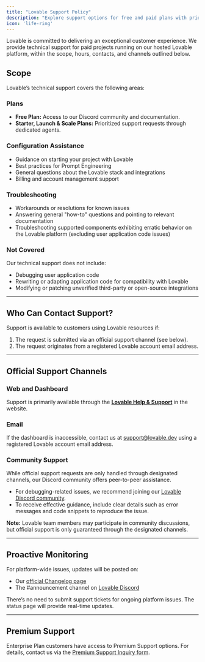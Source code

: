 ```yaml
---
title: "Lovable Support Policy"
description: "Explore support options for free and paid plans with prioritized assistance."
icon: 'life-ring'
---
```


Lovable is committed to delivering an exceptional customer experience. We provide technical support for paid projects running on our hosted Lovable platform, within the scope, hours, contacts, and channels outlined below.

## **Scope**

Lovable’s technical support covers the following areas:

### **Plans**

- **Free Plan:** Access to our Discord community and documentation.
- **Starter, Launch & Scale Plans:** Prioritized support requests through dedicated agents.

### **Configuration Assistance**

- Guidance on starting your project with Lovable
- Best practices for Prompt Engineering
- General questions about the Lovable stack and integrations
- Billing and account management support

### **Troubleshooting**

- Workarounds or resolutions for known issues
- Answering general "how-to" questions and pointing to relevant documentation
- Troubleshooting supported components exhibiting erratic behavior on the Lovable platform (excluding user application code issues)

### **Not Covered**

Our technical support does not include:

- Debugging user application code
- Rewriting or adapting application code for compatibility with Lovable
- Modifying or patching unverified third-party or open-source integrations

---

## **Who Can Contact Support?**

Support is available to customers using Lovable resources if:

1. The request is submitted via an official support channel (see below).
2. The request originates from a registered Lovable account email address.

---

## **Official Support Channels**

### **Web and Dashboard**

Support is primarily available through the [**Lovable Help & Support**](https://lovable.dev/support) in the website. 

### **Email**

If the dashboard is inaccessible, contact us at [support@lovable.dev](mailto:support@lovable.dev) using a registered Lovable account email address.

### **Community Support**

While official support requests are only handled through designated channels, our Discord community offers peer-to-peer assistance. 

- For debugging-related issues, we recommend joining our [Lovable Discord community](https://discord.gg/jstGvUnFnm).
- To receive effective guidance, include clear details such as error messages and code snippets to reproduce the issue.

**Note:** Lovable team members may participate in community discussions, but official support is only guaranteed through the designated channels.

---

## **Proactive Monitoring**

For platform-wide issues, updates will be posted on:

- Our [official Changelog page](https://lovable.featurebase.app/changelog)
- The #announcement channel on [Lovable Discord](https://discord.gg/jstGvUnFnm)

There’s no need to submit support tickets for ongoing platform issues. The status page will provide real-time updates.

---

## **Premium Support**

Enterprise Plan customers have access to Premium Support options. For details, contact us via the [Premium Support Inquiry form](https://cal.com/sebastian-schaaf/connect-with-lovable).

